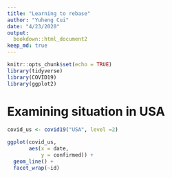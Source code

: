```yaml
---
title: "Learning to rebase"
author: "Yuheng Cui"
date: "4/23/2020"
output: 
  bookdown::html_document2
keep_md: true
---
```


```r
knitr::opts_chunk$set(echo = TRUE)
library(tidyverse)
library(COVID19)
library(ggplot2)
```

# Examining situation in USA
```r
covid_us <- covid19("USA", level =2)

ggplot(covid_us,
       aes(x = date,
           y = confirmed)) +
  geom_line() +
  facet_wrap(~id)
```



